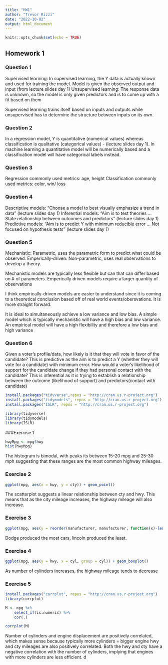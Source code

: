 ```yaml
---
title: "HW1"
author: "Trevor Rizzi"
date: "2022-10-02"
output: html_document
---
```


```r
knitr::opts_chunk$set(echo = TRUE)
```

## Homework 1
### Question 1
Supervised learning: In supervised learning, the Y data is actually known and used for training the model.
                        Model is given the observed output and input (from lecture slides day 1)
Unsupervised learning: The response data is unknown, so the model is only given predictors and is to come up with a fit based on them

Supervised learning trains itself based on inputs and outputs while unsupervised has to determine the structure between inputs on its own.

### Question 2
In a regression model, Y is quantitative (numerical values) whereas classification is qualitative (categorical values) - (lecture slides day 1).
In machine learning a quantitative model will be numerically based and a classification model will have categorical labels instead.

### Question 3
Regression commonly used metrics: age, height
Classification commonly used metrics: color, win/ loss

### Question 4
Descriptive models: "Choose a model to best visually emphasize a trend in data" (lecture slides day 1)
Inferential models: "Aim is to test theories ... State relationship between outcomes and predictors" (lecture slides day 1)
Predictive models:  "Aim is to predict Y with minimum reducible error ... Not focused on hypothesis tests" (lecture slides day 1)

### Question 5
Mechanistic: Parametric, uses the parametric form to predict what could be observed.
Emperically-driven: Non-parametric, uses real observations to develop a theory.

Mechanistic models are typically less flexible but can that can differ based on # of parameters. Emperically driven models require a larger
quantity of observations

I think empirically-driven models are easier to understand since it is coming to a theoretical conclusion based off of real world events/obersvations. It is more straight forward.

It is ideal to simultaneously achieve a low variance and low bias. A simple model which is typically mechanistic will have a high bias and low variance. An empirical model will have a high flexibility and therefore a low bias and high variance

### Question 6
Given a voter’s profile/data, how likely is it that they will vote in favor of the candidate?
  This is predictive as the aim is to predict a Y (whether they will vote for a candidate) with minimum error.
How would a voter’s likelihood of support for the candidate change if they had personal contact with the candidate?
  This is inferential as it is trying to establish a relationship between the outcome (likelihood of support) and predictors(contact with candidate)


```r
install.packages("tidyverse",repos = "http://cran.us.r-project.org")
install.packages("tidymodels", repos = "http://cran.us.r-project.org")
install.packages("ISLR", repos = "http://cran.us.r-project.org")

library(tidyverse)
library(tidymodels)
library(ISLR)
```

###Exercise 1
```r
hwyMpg <- mpg$hwy
hist(hwyMpg)

```
The histogram is bimodal, with peaks its between 15-20 mpg and 25-30 mph suggesting that these ranges are the most common highway mileages.

### Exercise 2
```r
ggplot(mpg, aes(x = hwy, y = cty)) + geom_point()


```

The scatterplot suggests a linear relationship between cty and hwy. This means that as the city mileage increases, the highway mileage will also increase.

### Exercise 3
```r
ggplot(mpg, aes(y = reorder(manufacturer, manufacturer, function(x)-length(x)))) + geom_bar()

```
Dodge produced the most cars, lincoln produced the least.

### Exercise 4
```r
ggplot(mpg, aes(y = hwy, x = cyl, group = cyl)) + geom_boxplot()


```
As number of cylinders increases, the highway mileage tends to decrease

### Exercise 5
```r
install.packages("corrplot", repos = "http://cran.us.r-project.org")
library(corrplot)

M <- mpg %>%
    select_if(is.numeric) %>%
    cor(.)

corrplot(M)

```

Number of cylinders and engine displacement are positively correlated, which makes sense because typically more cylinders = bigger engine
hwy and cty mileages are also positively correlated. Both the hwy and cty have a negative correlation with the number of cylinders, implying that engines with more cylinders are less efficient.  d 